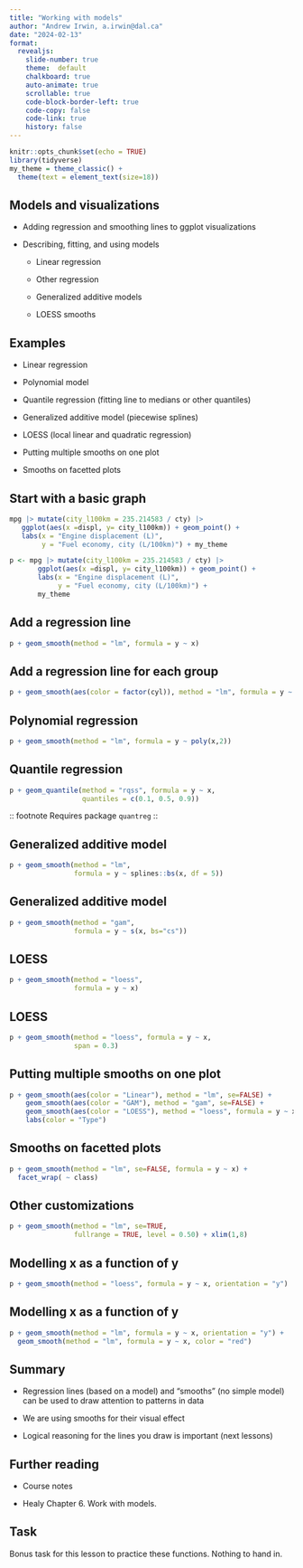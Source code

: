 ```yaml
---
title: "Working with models"
author: "Andrew Irwin, a.irwin@dal.ca"
date: "2024-02-13"
format:
  revealjs:
    slide-number: true
    theme:  default
    chalkboard: true
    auto-animate: true
    scrollable: true
    code-block-border-left: true
    code-copy: false
    code-link: true
    history: false
---
```


```r
knitr::opts_chunk$set(echo = TRUE)
library(tidyverse)
my_theme = theme_classic() + 
  theme(text = element_text(size=18))
```

## Models and visualizations

* Adding regression and smoothing lines to ggplot visualizations

* Describing, fitting, and using models

  * Linear regression
  
  * Other regression
  
  * Generalized additive models
  
  * LOESS smooths



##  Examples

* Linear regression

* Polynomial model

* Quantile regression (fitting line to medians or other quantiles)

* Generalized additive model (piecewise splines)

* LOESS (local linear and quadratic regression)

* Putting multiple smooths on one plot

* Smooths on facetted plots


##  Start with a basic graph

```r
mpg |> mutate(city_l100km = 235.214583 / cty) |>
   ggplot(aes(x =displ, y= city_l100km)) + geom_point() +
   labs(x = "Engine displacement (L)",
        y = "Fuel economy, city (L/100km)") + my_theme
```
```r
p <- mpg |> mutate(city_l100km = 235.214583 / cty) |>
       ggplot(aes(x =displ, y= city_l100km)) + geom_point() +
       labs(x = "Engine displacement (L)",
            y = "Fuel economy, city (L/100km)") +
       my_theme
```

## Add a regression line

```r
p + geom_smooth(method = "lm", formula = y ~ x)
```

## Add a regression line for each group

```r
p + geom_smooth(aes(color = factor(cyl)), method = "lm", formula = y ~ x)
```



##  Polynomial regression 

```r
p + geom_smooth(method = "lm", formula = y ~ poly(x,2))
```

## Quantile regression

```r
p + geom_quantile(method = "rqss", formula = y ~ x,
                  quantiles = c(0.1, 0.5, 0.9))
```

:: footnote
Requires package `quantreg`
::

## Generalized additive model 

```r
p + geom_smooth(method = "lm", 
                formula = y ~ splines::bs(x, df = 5))
```

## Generalized additive model 

```r
p + geom_smooth(method = "gam", 
                formula = y ~ s(x, bs="cs"))
```

## LOESS

```r
p + geom_smooth(method = "loess", 
                formula = y ~ x) 
```

## LOESS

```r
p + geom_smooth(method = "loess", formula = y ~ x,
                span = 0.3) 
```

## Putting multiple smooths on one plot

```r
p + geom_smooth(aes(color = "Linear"), method = "lm", se=FALSE) +
    geom_smooth(aes(color = "GAM"), method = "gam", se=FALSE) +
    geom_smooth(aes(color = "LOESS"), method = "loess", formula = y ~ x, se=FALSE) +
    labs(color = "Type")
```

## Smooths on facetted plots

```r
p + geom_smooth(method = "lm", se=FALSE, formula = y ~ x) +
  facet_wrap( ~ class)
```

## Other customizations

```r
p + geom_smooth(method = "lm", se=TRUE, 
                fullrange = TRUE, level = 0.50) + xlim(1,8)
```

## Modelling x as a function of y

```r
p + geom_smooth(method = "loess", formula = y ~ x, orientation = "y")
```

## Modelling x as a function of y

```r
p + geom_smooth(method = "lm", formula = y ~ x, orientation = "y") +
  geom_smooth(method = "lm", formula = y ~ x, color = "red")
```

## Summary

* Regression lines (based on a model) and "smooths" (no simple model) can be used to draw attention to patterns in data

* We are using smooths for their visual effect

* Logical reasoning for the lines you draw is important (next lessons)

## Further reading

* Course notes

* Healy Chapter 6. Work with models.


## Task

Bonus task for this lesson to practice these functions. Nothing to hand in.




